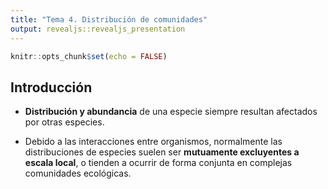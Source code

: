 ```yaml
---
title: "Tema 4. Distribución de comunidades"
output: revealjs::revealjs_presentation
---
```


```r
knitr::opts_chunk$set(echo = FALSE)
```

## Introducción

* **Distribución y abundancia** de una especie siempre resultan afectados por otras especies.

* Debido a las interacciones entre organismos, normalmente las distribuciones de especies suelen ser **mutuamente excluyentes a escala local**, o tienden a ocurrir de forma conjunta en complejas comunidades ecológicas.
